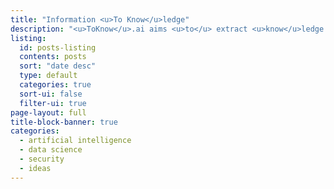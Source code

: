 ```yaml
---
title: "Information <u>To Know</u>ledge"
description: "<u>ToKnow</u>.ai aims <u>to</u> extract <u>know</u>ledge from information in order to generate valuable insights and intelligence."
listing:
  id: posts-listing
  contents: posts
  sort: "date desc"
  type: default
  categories: true
  sort-ui: false
  filter-ui: true
page-layout: full
title-block-banner: true
categories:
  - artificial intelligence
  - data science
  - security
  - ideas
---
```


:::{#posts-listing}
:::

